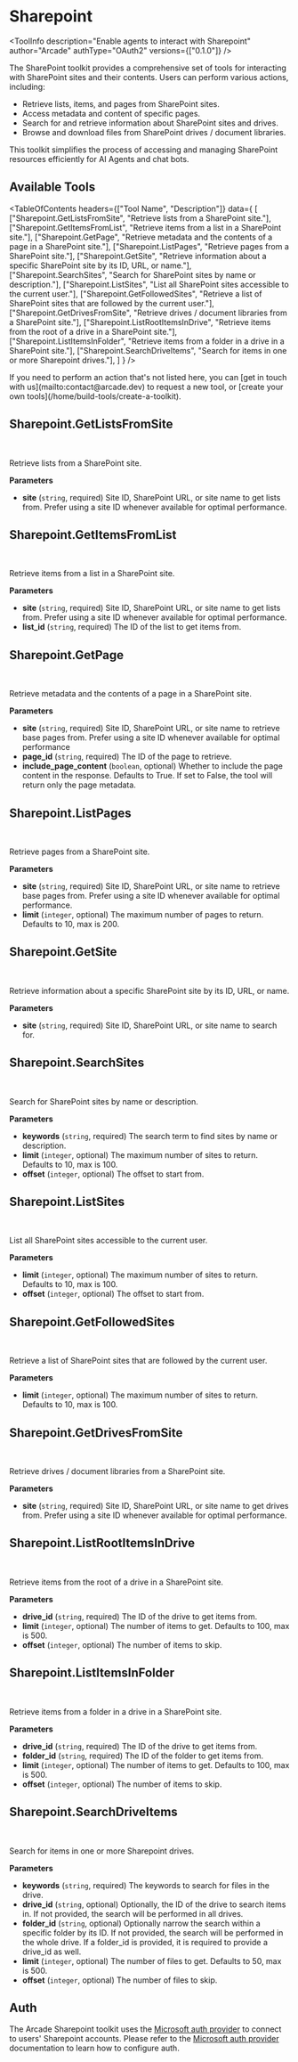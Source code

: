 # Sharepoint


<ToolInfo
  description="Enable agents to interact with Sharepoint"
  author="Arcade"
  authType="OAuth2"
  versions={["0.1.0"]}
/>

<Badges repo="arcadeai/arcade_sharepoint" />

The SharePoint toolkit provides a comprehensive set of tools for interacting with SharePoint sites and their contents. Users can perform various actions, including:

- Retrieve lists, items, and pages from SharePoint sites.
- Access metadata and content of specific pages.
- Search for and retrieve information about SharePoint sites and drives.
- Browse and download files from SharePoint drives / document libraries.

This toolkit simplifies the process of accessing and managing SharePoint resources efficiently for AI Agents and chat bots.

## Available Tools

<TableOfContents
  headers={["Tool Name", "Description"]}
  data={
    [
      ["Sharepoint.GetListsFromSite", "Retrieve lists from a SharePoint site."],
      ["Sharepoint.GetItemsFromList", "Retrieve items from a list in a SharePoint site."],
      ["Sharepoint.GetPage", "Retrieve metadata and the contents of a page in a SharePoint site."],
      ["Sharepoint.ListPages", "Retrieve pages from a SharePoint site."],
      ["Sharepoint.GetSite", "Retrieve information about a specific SharePoint site by its ID, URL, or name."],
      ["Sharepoint.SearchSites", "Search for SharePoint sites by name or description."],
      ["Sharepoint.ListSites", "List all SharePoint sites accessible to the current user."],
      ["Sharepoint.GetFollowedSites", "Retrieve a list of SharePoint sites that are followed by the current user."],
      ["Sharepoint.GetDrivesFromSite", "Retrieve drives / document libraries from a SharePoint site."],
      ["Sharepoint.ListRootItemsInDrive", "Retrieve items from the root of a drive in a SharePoint site."],
      ["Sharepoint.ListItemsInFolder", "Retrieve items from a folder in a drive in a SharePoint site."],
      ["Sharepoint.SearchDriveItems", "Search for items in one or more Sharepoint drives."],
    ]
  }
/>

<Tip>
  If you need to perform an action that's not listed here, you can [get in touch
  with us](mailto:contact@arcade.dev) to request a new tool, or [create your
  own tools](/home/build-tools/create-a-toolkit).
</Tip>

## Sharepoint.GetListsFromSite

<br />
<TabbedCodeBlock
  tabs={[
    {
      label: "Call the Tool Directly",
      content: {
        Python: ["/examples/integrations/toolkits/sharepoint/get_lists_from_site_example_call_tool.py"],
        JavaScript: ["/examples/integrations/toolkits/sharepoint/get_lists_from_site_example_call_tool.js"],
      },
    },
  ]}
/>

Retrieve lists from a SharePoint site.

**Parameters**

- **site** (`string`, required) Site ID, SharePoint URL, or site name to get lists from. Prefer using a site ID whenever available for optimal performance.


## Sharepoint.GetItemsFromList

<br />
<TabbedCodeBlock
  tabs={[
    {
      label: "Call the Tool Directly",
      content: {
        Python: ["/examples/integrations/toolkits/sharepoint/get_items_from_list_example_call_tool.py"],
        JavaScript: ["/examples/integrations/toolkits/sharepoint/get_items_from_list_example_call_tool.js"],
      },
    },
  ]}
/>

Retrieve items from a list in a SharePoint site.

**Parameters**

- **site** (`string`, required) Site ID, SharePoint URL, or site name to get lists from. Prefer using a site ID whenever available for optimal performance.
- **list_id** (`string`, required) The ID of the list to get items from.


## Sharepoint.GetPage

<br />
<TabbedCodeBlock
  tabs={[
    {
      label: "Call the Tool Directly",
      content: {
        Python: ["/examples/integrations/toolkits/sharepoint/get_page_example_call_tool.py"],
        JavaScript: ["/examples/integrations/toolkits/sharepoint/get_page_example_call_tool.js"],
      },
    },
  ]}
/>

Retrieve metadata and the contents of a page in a SharePoint site.

**Parameters**

- **site** (`string`, required) Site ID, SharePoint URL, or site name to retrieve base pages from. Prefer using a site ID whenever available for optimal performance
- **page_id** (`string`, required) The ID of the page to retrieve.
- **include_page_content** (`boolean`, optional) Whether to include the page content in the response. Defaults to True. If set to False, the tool will return only the page metadata.


## Sharepoint.ListPages

<br />
<TabbedCodeBlock
  tabs={[
    {
      label: "Call the Tool Directly",
      content: {
        Python: ["/examples/integrations/toolkits/sharepoint/list_pages_example_call_tool.py"],
        JavaScript: ["/examples/integrations/toolkits/sharepoint/list_pages_example_call_tool.js"],
      },
    },
  ]}
/>

Retrieve pages from a SharePoint site.

**Parameters**

- **site** (`string`, required) Site ID, SharePoint URL, or site name to retrieve base pages from. Prefer using a site ID whenever available for optimal performance.
- **limit** (`integer`, optional) The maximum number of pages to return. Defaults to 10, max is 200.


## Sharepoint.GetSite

<br />
<TabbedCodeBlock
  tabs={[
    {
      label: "Call the Tool Directly",
      content: {
        Python: ["/examples/integrations/toolkits/sharepoint/get_site_example_call_tool.py"],
        JavaScript: ["/examples/integrations/toolkits/sharepoint/get_site_example_call_tool.js"],
      },
    },
  ]}
/>

Retrieve information about a specific SharePoint site by its ID, URL, or name.

**Parameters**

- **site** (`string`, required) Site ID, SharePoint URL, or site name to search for.


## Sharepoint.SearchSites

<br />
<TabbedCodeBlock
  tabs={[
    {
      label: "Call the Tool Directly",
      content: {
        Python: ["/examples/integrations/toolkits/sharepoint/search_sites_example_call_tool.py"],
        JavaScript: ["/examples/integrations/toolkits/sharepoint/search_sites_example_call_tool.js"],
      },
    },
  ]}
/>

Search for SharePoint sites by name or description.

**Parameters**

- **keywords** (`string`, required) The search term to find sites by name or description.
- **limit** (`integer`, optional) The maximum number of sites to return. Defaults to 10, max is 100.
- **offset** (`integer`, optional) The offset to start from.


## Sharepoint.ListSites

<br />
<TabbedCodeBlock
  tabs={[
    {
      label: "Call the Tool Directly",
      content: {
        Python: ["/examples/integrations/toolkits/sharepoint/list_sites_example_call_tool.py"],
        JavaScript: ["/examples/integrations/toolkits/sharepoint/list_sites_example_call_tool.js"],
      },
    },
  ]}
/>

List all SharePoint sites accessible to the current user.

**Parameters**

- **limit** (`integer`, optional) The maximum number of sites to return. Defaults to 10, max is 100.
- **offset** (`integer`, optional) The offset to start from.


## Sharepoint.GetFollowedSites

<br />
<TabbedCodeBlock
  tabs={[
    {
      label: "Call the Tool Directly",
      content: {
        Python: ["/examples/integrations/toolkits/sharepoint/get_followed_sites_example_call_tool.py"],
        JavaScript: ["/examples/integrations/toolkits/sharepoint/get_followed_sites_example_call_tool.js"],
      },
    },
  ]}
/>

Retrieve a list of SharePoint sites that are followed by the current user.

**Parameters**

- **limit** (`integer`, optional) The maximum number of sites to return. Defaults to 10, max is 100.


## Sharepoint.GetDrivesFromSite

<br />
<TabbedCodeBlock
  tabs={[
    {
      label: "Call the Tool Directly",
      content: {
        Python: ["/examples/integrations/toolkits/sharepoint/get_drives_from_site_example_call_tool.py"],
        JavaScript: ["/examples/integrations/toolkits/sharepoint/get_drives_from_site_example_call_tool.js"],
      },
    },
  ]}
/>

Retrieve drives / document libraries from a SharePoint site.

**Parameters**

- **site** (`string`, required) Site ID, SharePoint URL, or site name to get drives from. Prefer using a site ID whenever available for optimal performance.


## Sharepoint.ListRootItemsInDrive

<br />
<TabbedCodeBlock
  tabs={[
    {
      label: "Call the Tool Directly",
      content: {
        Python: ["/examples/integrations/toolkits/sharepoint/list_root_items_in_drive_example_call_tool.py"],
        JavaScript: ["/examples/integrations/toolkits/sharepoint/list_root_items_in_drive_example_call_tool.js"],
      },
    },
  ]}
/>

Retrieve items from the root of a drive in a SharePoint site.

**Parameters**

- **drive_id** (`string`, required) The ID of the drive to get items from.
- **limit** (`integer`, optional) The number of items to get. Defaults to 100, max is 500.
- **offset** (`integer`, optional) The number of items to skip.


## Sharepoint.ListItemsInFolder

<br />
<TabbedCodeBlock
  tabs={[
    {
      label: "Call the Tool Directly",
      content: {
        Python: ["/examples/integrations/toolkits/sharepoint/list_items_in_folder_example_call_tool.py"],
        JavaScript: ["/examples/integrations/toolkits/sharepoint/list_items_in_folder_example_call_tool.js"],
      },
    },
  ]}
/>

Retrieve items from a folder in a drive in a SharePoint site.

**Parameters**

- **drive_id** (`string`, required) The ID of the drive to get items from.
- **folder_id** (`string`, required) The ID of the folder to get items from.
- **limit** (`integer`, optional) The number of items to get. Defaults to 100, max is 500.
- **offset** (`integer`, optional) The number of items to skip.


## Sharepoint.SearchDriveItems

<br />
<TabbedCodeBlock
  tabs={[
    {
      label: "Call the Tool Directly",
      content: {
        Python: ["/examples/integrations/toolkits/sharepoint/search_drive_items_example_call_tool.py"],
        JavaScript: ["/examples/integrations/toolkits/sharepoint/search_drive_items_example_call_tool.js"],
      },
    },
  ]}
/>

Search for items in one or more Sharepoint drives.

**Parameters**

- **keywords** (`string`, required) The keywords to search for files in the drive.
- **drive_id** (`string`, optional) Optionally, the ID of the drive to search items in. If not provided, the search will be performed in all drives.
- **folder_id** (`string`, optional) Optionally narrow the search within a specific folder by its ID. If not provided, the search will be performed in the whole drive. If a folder_id is provided, it is required to provide a drive_id as well.
- **limit** (`integer`, optional) The number of files to get. Defaults to 50, max is 500.
- **offset** (`integer`, optional) The number of files to skip.




## Auth

The Arcade Sharepoint toolkit uses the [Microsoft auth provider](/home/auth-providers/microsoft) to connect to users' Sharepoint accounts. Please refer to the [Microsoft auth provider](/home/auth-providers/microsoft) documentation to learn how to configure auth.

<ToolFooter pipPackageName="arcade_sharepoint" />